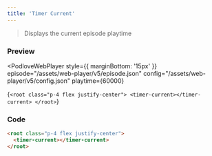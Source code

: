 ```yaml
---
title: 'Timer Current'
---
```



> Displays the current episode playtime

### Preview

<PodloveWebPlayer style={{ marginBottom: '15px' }}
  episode="/assets/web-player/v5/episode.json"
  config="/assets/web-player/v5/config.json"
  playtime={60000}
>
  {`
  <root class="p-4 flex justify-center">
    <timer-current></timer-current>
  </root>
  `}
</PodloveWebPlayer>

### Code

```html
<root class="p-4 flex justify-center">
  <timer-current></timer-current>
</root>
```

